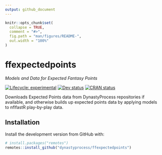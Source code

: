 ```yaml
---
output: github_document
---
```


<!-- README.md is generated from README.Rmd. Please edit that file -->

```r
knitr::opts_chunk$set(
  collapse = TRUE,
  comment = "#>",
  fig.path = "man/figures/README-",
  out.width = "100%"
)
```

# ffexpectedpoints

*Models and Data for Expected Fantasy Points*

<!-- badges: start -->
[![Lifecycle: experimental](https://img.shields.io/badge/lifecycle-experimental-orange.svg?style=flat-square)](https://lifecycle.r-lib.org/articles/stages.html#experimental)
[![Dev status](https://img.shields.io/github/r-package/v/dynastyprocess/ffexpectedpoints/main?label=dev&style=flat-square&logo=github)](https://ffexpectedpoints.dynastyprocess.com/)
[![CRAN status](https://www.r-pkg.org/badges/version/ffexpectedpoints)](https://CRAN.R-project.org/package=ffexpectedpoints)
<!-- badges: end -->

Downloads Expected Points data from DynastyProcess repositories if available, and otherwise builds up expected points data by applying models to nflfastR play-by-play data.

## Installation

Install the development version from GitHub with:

```r
# install.packages("remotes")
remotes::install_github("dynastyprocess/ffexpectedpoints")
```

